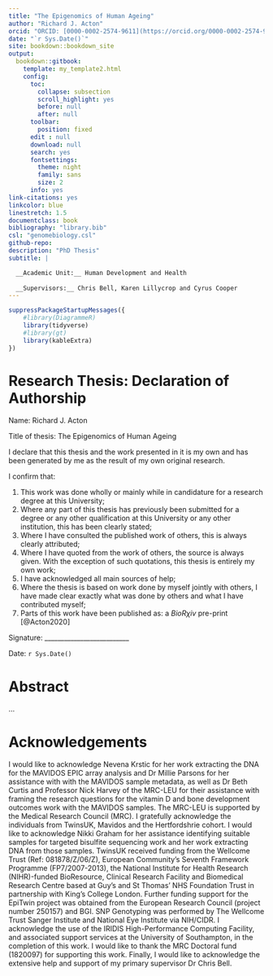 ```yaml
--- 
title: "The Epigenomics of Human Ageing"
author: "Richard J. Acton"
orcid: "ORCID: [0000-0002-2574-9611](https://orcid.org/0000-0002-2574-9611)"
date: "`r Sys.Date()`"
site: bookdown::bookdown_site
output: 
  bookdown::gitbook:
    template: my_template2.html
    config:
      toc:
        collapse: subsection
        scroll_highlight: yes
        before: null
        after: null
      toolbar:
        position: fixed
      edit : null
      download: null
      search: yes
      fontsettings:
        theme: night
        family: sans
        size: 2
      info: yes
link-citations: yes
linkcolor: blue
linestretch: 1.5
documentclass: book
bibliography: "library.bib"
csl: "genomebiology.csl"
github-repo: 
description: "PhD Thesis"
subtitle: |

  __Academic Unit:__ Human Development and Health
  
  __Supervisors:__ Chris Bell, Karen Lillycrop and Cyrus Cooper
---
```


```r
suppressPackageStartupMessages({
	#library(DiagrammeR)
	library(tidyverse)
	#library(gt)
	library(kableExtra)
})
```

\newpage

# Research Thesis: Declaration of Authorship {-}

Name: Richard J. Acton

Title of thesis: The Epigenomics of Human Ageing

I declare that this thesis and the work presented in it is my own and has been generated by me as the result of my own original research.

I confirm that:

1. This work was done wholly or mainly while in candidature for a research degree at this University;
2. Where any part of this thesis has previously been submitted for a degree or any other qualification at this University or any other institution, this has been clearly stated;
3. Where I have consulted the published work of others, this is always clearly attributed;
4. Where I have quoted from the work of others, the source is always given. With the exception of such quotations, this thesis is entirely my own work;
5. I have acknowledged all main sources of help;
6. Where the thesis is based on work done by myself jointly with others, I have made clear exactly what was done by others and what I have contributed myself; 
7. Parts of this work have been published as: a $BioR \chi iv$ pre-print [@Acton2020]

Signature: __________________________

Date: `r Sys.Date()`

\newpage

# Abstract {-}

...

# Acknowledgements {-}

I would like to acknowledge Nevena Krstic for her work extracting the DNA for the MAVIDOS EPIC array analysis and Dr Millie Parsons for her assistance with with the MAVIDOS sample metadata, as well as Dr Beth Curtis and Professor Nick Harvey of the MRC-LEU for their assistance with framing the research questions for the vitamin D and bone development outcomes work with the MAVIDOS samples.
The MRC-LEU is supported by the Medical Research Council (MRC).
I gratefully acknowledge the individuals from TwinsUK, Mavidos and the Hertfordshrie cohort.
I would like to acknowledge Nikki Graham for her assistance identifying suitable samples for targeted bisulfite sequencing work and her work extracting DNA from those samples. 
TwinsUK received funding from the Wellcome Trust (Ref: 081878/Z/06/Z), European Community’s Seventh Framework Programme (FP7/2007-2013), the National Institute for Health Research (NIHR)-funded BioResource, Clinical Research Facility and Biomedical Research Centre based at Guy’s and St Thomas’ NHS Foundation Trust in partnership with King’s College London. 
Further funding support for the EpiTwin project was obtained from the European Research Council (project number 250157) and BGI. 
SNP Genotyping was performed by The Wellcome Trust Sanger Institute and National Eye Institute via NIH/CIDR.
I acknowledge the use of the IRIDIS High-Performance Computing Facility, and associated support services at the University of Southampton, in the completion of this work. 
I would like to thank the MRC Doctoral fund (1820097) for supporting this work.
Finally, I would like to acknowledge the extensive help and support of my primary supervisor Dr Chris Bell.

